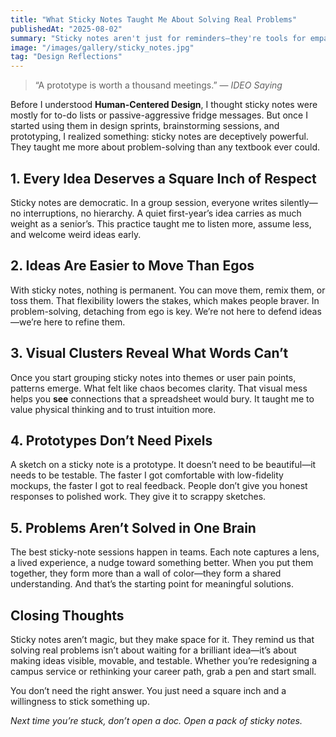 ```yaml
---
title: "What Sticky Notes Taught Me About Solving Real Problems"
publishedAt: "2025-08-02"
summary: "Sticky notes aren't just for reminders—they're tools for empathy, iteration, and unlocking human-centered solutions."
image: "/images/gallery/sticky_notes.jpg"
tag: "Design Reflections"
---
```


> “A prototype is worth a thousand meetings.” — *IDEO Saying*

Before I understood **Human-Centered Design**, I thought sticky notes were mostly for to-do lists or passive-aggressive fridge messages. But once I started using them in design sprints, brainstorming sessions, and prototyping, I realized something: sticky notes are deceptively powerful. They taught me more about problem-solving than any textbook ever could.

## 1. Every Idea Deserves a Square Inch of Respect

Sticky notes are democratic. In a group session, everyone writes silently—no interruptions, no hierarchy. A quiet first-year’s idea carries as much weight as a senior’s. This practice taught me to listen more, assume less, and welcome weird ideas early.

## 2. Ideas Are Easier to Move Than Egos

With sticky notes, nothing is permanent. You can move them, remix them, or toss them. That flexibility lowers the stakes, which makes people braver. In problem-solving, detaching from ego is key. We’re not here to defend ideas—we’re here to refine them.

## 3. Visual Clusters Reveal What Words Can’t

Once you start grouping sticky notes into themes or user pain points, patterns emerge. What felt like chaos becomes clarity. That visual mess helps you **see** connections that a spreadsheet would bury. It taught me to value physical thinking and to trust intuition more.

## 4. Prototypes Don’t Need Pixels

A sketch on a sticky note is a prototype. It doesn’t need to be beautiful—it needs to be testable. The faster I got comfortable with low-fidelity mockups, the faster I got to real feedback. People don’t give you honest responses to polished work. They give it to scrappy sketches.

## 5. Problems Aren’t Solved in One Brain

The best sticky-note sessions happen in teams. Each note captures a lens, a lived experience, a nudge toward something better. When you put them together, they form more than a wall of color—they form a shared understanding. And that’s the starting point for meaningful solutions.

## Closing Thoughts

Sticky notes aren’t magic, but they make space for it. They remind us that solving real problems isn’t about waiting for a brilliant idea—it’s about making ideas visible, movable, and testable. Whether you’re redesigning a campus service or rethinking your career path, grab a pen and start small.

You don’t need the right answer. You just need a square inch and a willingness to stick something up.

*Next time you’re stuck, don’t open a doc. Open a pack of sticky notes.*
